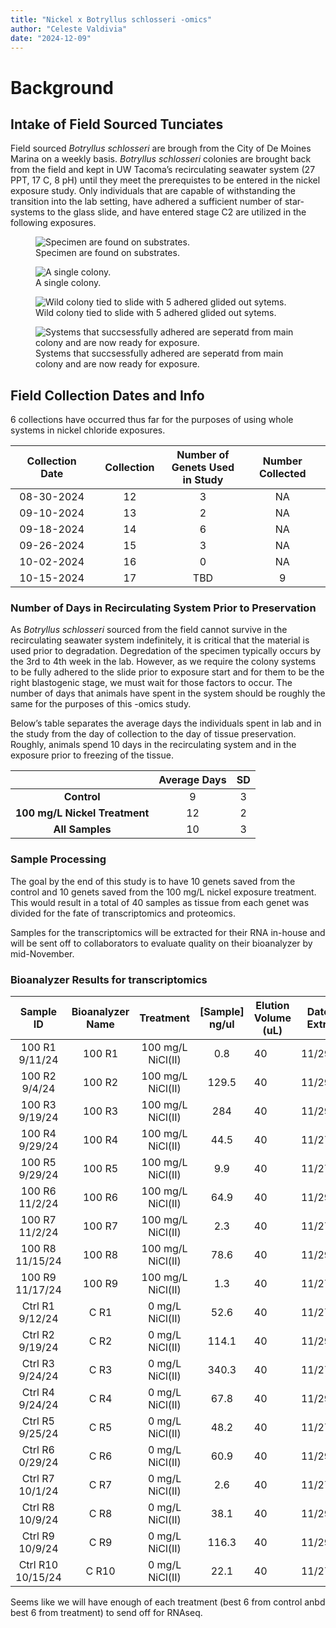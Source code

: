 ```yaml
---
title: "Nickel x Botryllus schlosseri -omics"
author: "Celeste Valdivia"
date: "2024-12-09"
---
```


# Background

## Intake of Field Sourced Tunciates

Field sourced *Botryllus schlosseri* are brough from the City of De Moines Marina on a weekly basis. *Botryllus schlosseri* colonies are brought back from the field and kept in UW Tacoma's recirculating seawater system (27 PPT, 17 C, 8 pH) until they meet the prerequistes to be entered in the nickel exposure study. Only individuals that are capable of withstanding the transition into the lab setting, have adhered a sufficient number of star-systems to the glass slide, and have entered stage C2 are utilized in the following exposures.

::: {layout-ncol="4"}
![Specimen are found on substrates.](IMG_0780.jpeg)

![A single colony.](IMG_5216.jpeg)

![Wild colony tied to slide with 5 adhered glided out sytems.](IMG_1323.jpeg)

![Systems that succsessfully adhered are seperatd from main colony and are now ready for exposure.](IMG_1355.jpeg)
:::

## Field Collection Dates and Info

6 collections have occurred thus far for the purposes of using whole systems in nickel chloride exposures.

| Collection Date | Collection | Number of Genets Used in Study | Number Collected |
|:-----------------:|:---------------:|:---------------:|:------------------:|
|   08-30-2024    |     12     |               3                |        NA        |
|   09-10-2024    |     13     |               2                |        NA        |
|   09-18-2024    |     14     |               6                |        NA        |
|   09-26-2024    |     15     |               3                |        NA        |
|   10-02-2024    |     16     |               0                |        NA        |
|   10-15-2024    |     17     |              TBD               |        9         |

### Number of Days in Recirculating System Prior to Preservation

As *Botryllus schlosseri* sourced from the field cannot survive in the recirculating seawater system indefinitely, it is critical that the material is used prior to degradation. Degredation of the specimen typically occurs by the 3rd to 4th week in the lab. However, as we require the colony systems to be fully adhered to the slide prior to exposure start and for them to be the right blastogenic stage, we must wait for those factors to occur. The number of days that animals have spent in the system should be roughly the same for the purposes of this -omics study.

Below's table separates the average days the individuals spent in lab and in the study from the day of collection to the day of tissue preservation. Roughly, animals spend 10 days in the recirculating system and in the exposure prior to freezing of the tissue.

|                               | **Average Days** | **SD** |
|:-----------------------------:|:----------------:|:------:|
|          **Control**          |        9         |   3    |
| **100 mg/L Nickel Treatment** |        12        |   2    |
|        **All Samples**        |        10        |   3    |

### Sample Processing

The goal by the end of this study is to have 10 genets saved from the control and 10 genets saved from the 100 mg/L nickel exposure treatment. This would result in a total of 40 samples as tissue from each genet was divided for the fate of transcriptomics and proteomics.

Samples for the transcriptomics will be extracted for their RNA in-house and will be sent off to collaborators to evaluate quality on their bioanalyzer by mid-November.

### Bioanalyzer Results for transcriptomics

|     Sample ID     | Bioanalyzer Name |     Treatment     | [Sample] ng/ul | Elution Volume (uL) | Date RNA Extracted | Bionalyzer RIN |
|:-----------------:|:----------------:|:-----------------:|:--------------:|---------------------|--------------------|----------------|
| 100 R1 9/11/24    |      100 R1      | 100 mg/L NiCl(II) | 0.8            |          40         | 11/29/2024         |     failed     |
| 100 R2 9/4/24     |      100 R2      | 100 mg/L NiCl(II) | 129.5          |          40         | 11/29/2024         |       7.3      |
| 100 R3 9/19/24    |      100 R3      | 100 mg/L NiCl(II) | 284            |          40         | 11/29/2024         |       7.2      |
| 100 R4 9/29/24    |      100 R4      | 100 mg/L NiCl(II) | 44.5           |          40         | 11/27/2024         |       7.3      |
| 100 R5 9/29/24    |      100 R5      | 100 mg/L NiCl(II) | 9.9            |          40         | 11/27/2024         |       10       |
| 100 R6 11/2/24    |      100 R6      | 100 mg/L NiCl(II) | 64.9           |          40         | 11/29/2024         |       9.6      |
| 100 R7 11/2/24    |      100 R7      | 100 mg/L NiCl(II) | 2.3            |          40         | 11/27/2024         |     failed     |
| 100 R8 11/15/24   |      100 R8      | 100 mg/L NiCl(II) | 78.6           |          40         | 11/29/2024         |       9.8      |
| 100 R9 11/17/24   |      100 R9      | 100 mg/L NiCl(II) | 1.3            |          40         | 11/27/2024         |     failed     |
| Ctrl R1 9/12/24   |       C R1       |  0 mg/L NiCl(II)  | 52.6           |          40         | 11/27/2024         |       7.4      |
| Ctrl R2 9/19/24   |       C R2       |  0 mg/L NiCl(II)  | 114.1          |          40         | 11/29/2024         |       7.3      |
| Ctrl R3 9/24/24   |       C R3       |  0 mg/L NiCl(II)  | 340.3          |          40         | 11/27/2024         |       9.7      |
| Ctrl R4 9/24/24   |       C R4       |  0 mg/L NiCl(II)  | 67.8           |          40         | 11/29/2024         |       7.4      |
| Ctrl R5 9/25/24   |       C R5       |  0 mg/L NiCl(II)  | 48.2           |          40         | 11/27/2024         |       10       |
| Ctrl R6 0/29/24   |       C R6       |  0 mg/L NiCl(II)  | 60.9           |          40         | 11/29/2024         |       9.3      |
| Ctrl R7 10/1/24   |       C R7       |  0 mg/L NiCl(II)  | 2.6            |          40         | 11/27/2024         |     failed     |
| Ctrl R8 10/9/24   |       C R8       |  0 mg/L NiCl(II)  | 38.1           |          40         | 11/29/2024         |       7.3      |
| Ctrl R9 10/9/24   |       C R9       |  0 mg/L NiCl(II)  | 116.3          |          40         | 11/29/2024         |       7.3      |
| Ctrl R10 10/15/24 |       C R10      |  0 mg/L NiCl(II)  | 22.1           |          40         | 11/27/2024         |       10       |


Seems like we will have enough of each treatment (best 6 from control anbd best 6 from treatment) to send off for RNAseq.